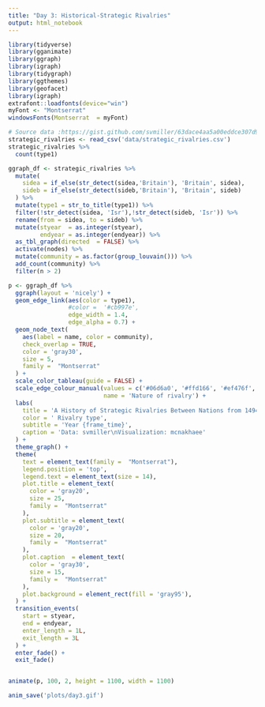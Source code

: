 ```yaml
---
title: "Day 3: Historical-Strategic Rivalries"
output: html_notebook
---
```


```r
library(tidyverse)
library(gganimate)
library(ggraph)
library(igraph)
library(tidygraph)
library(ggthemes)
library(geofacet)
library(igraph)
extrafont::loadfonts(device="win")
myFont <- "Montserrat"
windowsFonts(Montserrat  = myFont)
```

```r
# Source data :https://gist.github.com/svmiller/63dace4aa5a00eddce307d964c7bac23#file-strategic_rivalries-csv
strategic_rivalries <- read_csv('data/strategic_rivalries.csv')
strategic_rivalries %>% 
  count(type1)
```

```r

ggraph_df <- strategic_rivalries %>%
  mutate(
    sidea = if_else(str_detect(sidea,'Britain'), 'Britain', sidea),
    sideb = if_else(str_detect(sideb,'Britain'), 'Britain', sideb)
  ) %>% 
  mutate(type1 = str_to_title(type1)) %>% 
  filter(!str_detect(sidea, 'Isr'),!str_detect(sideb, 'Isr')) %>%
  rename(from = sidea, to = sideb) %>%
  mutate(styear  = as.integer(styear),
         endyear = as.integer(endyear)) %>%
  as_tbl_graph(directed  = FALSE) %>%
  activate(nodes) %>%
  mutate(community = as.factor(group_louvain())) %>%
  add_count(community) %>%
  filter(n > 2) 
```



```r

p <- ggraph_df %>%
  ggraph(layout = 'nicely') +
  geom_edge_link(aes(color = type1),
                 #color =  '#cb997e',
                 edge_width = 1.4,
                 edge_alpha = 0.7) +
  geom_node_text(
    aes(label = name, color = community),
    check_overlap = TRUE,
    color = 'gray30',
    size = 5,
    family =  "Montserrat"
  ) +
  scale_color_tableau(guide = FALSE) +
  scale_edge_colour_manual(values = c('#06d6a0', '#ffd166', '#ef476f', '#118ab2'),
                           name = 'Nature of rivalry') +
  labs(
    title = 'A History of Strategic Rivalries Between Nations from 1494 to 2010',
    color = ' Rivalry type',
    subtitle = 'Year {frame_time}',
    caption = 'Data: svmiller\nVisualization: mcnakhaee'
  ) +
  theme_graph() +
  theme(
    text = element_text(family =  "Montserrat"),
    legend.position = 'top',
    legend.text = element_text(size = 14),
    plot.title = element_text(
      color = 'gray20',
      size = 25,
      family =  "Montserrat"
    ),
    plot.subtitle = element_text(
      color = 'gray20',
      size = 20,
      family =  "Montserrat"
    ),
    plot.caption  = element_text(
      color = 'gray30',
      size = 15,
      family =  "Montserrat"
    ),
    plot.background = element_rect(fill = 'gray95'),
  ) +
  transition_events(
    start = styear,
    end = endyear,
    enter_length = 1L,
    exit_length = 3L
  ) +
  enter_fade() +
  exit_fade()


animate(p, 100, 2, height = 1100, width = 1100)

```


```r
anim_save('plots/day3.gif')
```


